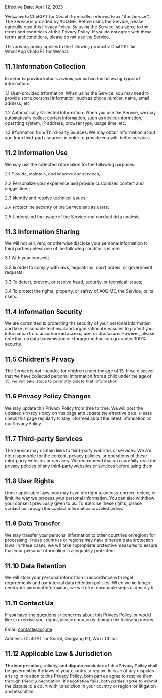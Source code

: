 Effective Date: April 12, 2023

Welcome to ChatGPT for Social (hereinafter referred to as "the Service"). The Service is provided by AOQ.ME. Before using the Service, please carefully read this Privacy Policy. By using the Service, you agree to the terms and conditions of this Privacy Policy. If you do not agree with these terms and conditions, please do not use the Service.

This privacy policy applies to the following products:
ChatGPT for WhatsApp
ChatGPT for Wechat.

## 11.1 Information Collection
In order to provide better services, we collect the following types of information:

1.1 User-provided Information: When using the Service, you may need to provide some personal information, such as phone number, name, email address, etc.

1.2 Automatically Collected Information: When you use the Service, we may automatically collect certain information, such as device information, operating system, IP address, browser type, usage time, etc.

1.3 Information from Third-party Sources: We may obtain information about you from third-party sources in order to provide you with better services.

## 11.2 Information Use
We may use the collected information for the following purposes:

2.1 Provide, maintain, and improve our services;

2.2 Personalize your experience and provide customized content and suggestions;

2.3 Identify and resolve technical issues;

2.4 Protect the security of the Service and its users;

2.5 Understand the usage of the Service and conduct data analysis.

## 11.3 Information Sharing
We will not sell, rent, or otherwise disclose your personal information to third parties unless one of the following conditions is met:

3.1 With your consent;

3.2 In order to comply with laws, regulations, court orders, or government requests;

3.3 To detect, prevent, or resolve fraud, security, or technical issues;

3.4 To protect the rights, property, or safety of AOQ.ME, the Service, or its users.

## 11.4 Information Security
We are committed to protecting the security of your personal information and take reasonable technical and organizational measures to protect your information from unauthorized access, use, or disclosure. However, please note that no data transmission or storage method can guarantee 100% security.

## 11.5 Children's Privacy
The Service is not intended for children under the age of 13. If we discover that we have collected personal information from a child under the age of 13, we will take steps to promptly delete that information.

## 11.6 Privacy Policy Changes
We may update this Privacy Policy from time to time. We will post the updated Privacy Policy on this page and update the effective date. Please check this page regularly to stay informed about the latest information on our Privacy Policy.

## 11.7 Third-party Services
The Service may contain links to third-party websites or services. We are not responsible for the content, privacy policies, or operations of these third-party websites or services. We recommend that you carefully read the privacy policies of any third-party websites or services before using them.

## 11.8 User Rights
Under applicable laws, you may have the right to access, correct, delete, or limit the way we process your personal information. You can also withdraw your consent previously given to us. To exercise these rights, please contact us through the contact information provided below.

## 11.9 Data Transfer
We may transfer your personal information to other countries or regions for processing. These countries or regions may have different data protection laws. In these cases, we will take appropriate protective measures to ensure that your personal information is adequately protected.

## 11.10 Data Retention
We will store your personal information in accordance with legal requirements and our internal data retention policies. When we no longer need your personal information, we will take reasonable steps to destroy it.

## 11.11 Contact Us
If you have any questions or concerns about this Privacy Policy, or would like to exercise your rights, please contact us through the following means:

Email: contact@aoq.me

Address: ChatGPT for Social, Qingyang Rd, Wuxi, China

## 11.12 Applicable Law & Jurisdiction
The interpretation, validity, and dispute resolution of this Privacy Policy shall be governed by the laws of your country or region. In case of any disputes arising in relation to this Privacy Policy, both parties agree to resolve them through friendly negotiation. If negotiation fails, both parties agree to submit the dispute to a court with jurisdiction in your country or region for litigation and resolution.